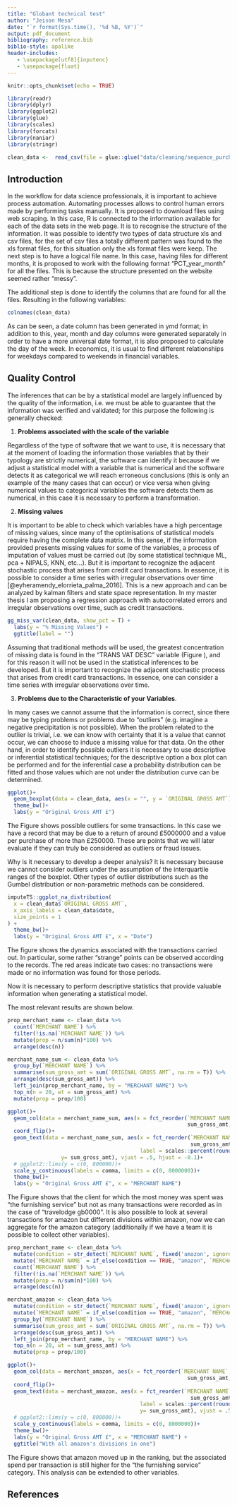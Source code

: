 ```yaml
---
title: "Globant technical test"
author: "Jeison Mesa"
date: "`r format(Sys.time(), '%d %B, %Y')`"
output: pdf_document
bibliography: reference.bib
biblio-style: apalike
header-includes:
   - \usepackage[utf8]{inputenc}
   - \usepackage{float}
---
```


```r
knitr::opts_chunk$set(echo = TRUE)
```

```r
library(readr)
library(dplyr)
library(ggplot2)
library(glue)
library(scales)
library(forcats)
library(naniar)
library(stringr)

clean_data <-  read_csv(file = glue::glue("data/cleaning/sequence_purchase_transactions.csv"))

```

## Introduction

In the workflow for data science professionals, it is important to achieve process automation. Automating processes allows to control human errors made by performing tasks manually. It is proposed to download files using web scraping. In this case, R is connected to the information available for each of the data sets in the web page. It is to recognise the structure of the information. It was possible to identify two types of data structure xls and csv files, for the set of csv files a totally different pattern was found to the xls format files, for this situation only the xls format files were keep.
The next step is to have a logical file name. In this case, having files for different months, it is proposed to work with the following format "PCT_year_month" for all the files. This is because the structure presented on the website seemed rather "messy".

The additional step is done to identify the columns that are found for all the files. Resulting in the following variables: 

```r
colnames(clean_data)
```

As can be seen, a date column has been generated in ymd format; in addition to this, year, month and day columns were generated separately in order to have a more universal date format, it is also proposed to calculate the day of the week. In economics, it is usual to find different relationships for weekdays compared to weekends in financial variables. 

## Quality Control

The inferences that can be by a statistical model are largely influenced by the quality of the information, i.e. we must be able to guarantee that the information was verified and validated; for this purpose the following is generally checked:

1. __Problems associated with the scale of the variable__ 

Regardless of the type of software that we want to use, it is necessary that at the moment of loading the information those variables that by their typology are strictly numerical, the software can identify it because if we adjust a statistical model with a variable that is numerical and the software detects it as categorical we will reach erroneous conclusions (this is only an example of the many cases that can occur) or vice versa when giving numerical values to categorical variables the software detects them as numerical, in this case it is necessary to perform a transformation.

2. __Missing values__ 

It is important to be able to check which variables have a high percentage of missing values, since many of the optimisations of statistical models require having the complete data matrix. In this sense, if the information provided presents missing values for some of the variables, a process of imputation of values must be carried out (by some statistical technique ML, pca + NIPALS, KNN, etc...). But it is important to recognize the adjacent stochastic process that arises from credit card transactions. In essence, it is possible to consider a time series with irregular observations over time [@eyheramendy_elorrieta_palma_2016]. This is a new approach and can be analyzed by kalman filters and state space representation. In my master thesis I am proposing a regression approach with autocorrelated errors and irregular observations over time, such as credit transactions.

```r
gg_miss_var(clean_data, show_pct = T) + 
  labs(y = "% Missing Values") +
  ggtitle(label = "")
```


Assuming that traditional methods will be used, the greatest concentration of missing data is found in the "TRANS VAT DESC" variable (Figure \ref{fig:missing}), and for this reason it will not be used in the statistical inferences to be developed. 
But it is important to recognize the adjacent stochastic process that arises from credit card transactions. In essence, one can consider a time series with irregular observations over time. 

3. __Problems due to the Characteristic of your Variables__.

In many cases we cannot assume that the information is correct, since there may be typing problems or problems due to "outliers" (e.g. imagine a negative precipitation is not possible). When the problem related to the outlier is trivial, i.e. we can know with certainty that it is a value that cannot occur, we can choose to induce a missing value for that data. On the other hand, in order to identify possible outliers it is necessary to use descriptive or inferential statistical techniques; for the descriptive option a box plot can be performed and for the inferential case a probability distribution can be fitted and those values which are not under the distribution curve can be determined. 

```r

ggplot()+
  geom_boxplot(data = clean_data, aes(x = "", y = `ORIGINAL GROSS AMT`))+
  theme_bw()+
  labs(y = "Original Gross AMT £")

```


The Figure \ref{fig:boxplot} shows possible outliers for some transactions. In this case we have a record that may be due to a return of around £5000000 and a value per purchase of more than £250000. These are points that we will later evaluate if they can truly be considered as outliers or fraud issues. 

Why is it necessary to develop a deeper analysis? It is necessary because we cannot consider outliers under the assumption of the interquartile ranges of the boxplot. Other types of outlier distributions such as the Gumbel distribution or non-parametric methods can be considered.

```r

imputeTS::ggplot_na_distribution(
  x = clean_data$`ORIGINAL GROSS AMT`, 
  x_axis_labels = clean_data$date,
  size_points = 1
) +
  theme_bw()+
  labs(y = "Original Gross AMT £", x = "Date")

```

The figure \ref{fig:time_gross} shows the dynamics associated with the transactions carried out. In particular, some rather "strange" points can be observed according to the records. The red areas indicate two cases: no transactions were made or no information was found for those periods. 

Now it is necessary to perform descriptive statistics that provide valuable information when generating a statistical model. 

The most relevant results are shown below.


```r

prop_merchant_name <- clean_data %>% 
  count(`MERCHANT NAME`) %>% 
  filter(!is.na(`MERCHANT NAME`)) %>% 
  mutate(prop = n/sum(n)*100) %>% 
  arrange(desc(n))

merchant_name_sum <- clean_data %>% 
  group_by(`MERCHANT NAME`) %>% 
  summarise(sum_gross_amt = sum(`ORIGINAL GROSS AMT`, na.rm = T)) %>% 
  arrange(desc(sum_gross_amt)) %>% 
  left_join(prop_merchant_name, by = "MERCHANT NAME") %>% 
  top_n(n = 20, wt = sum_gross_amt) %>% 
  mutate(prop = prop/100)

ggplot()+
  geom_col(data = merchant_name_sum, aes(x = fct_reorder(`MERCHANT NAME`,
                                                         sum_gross_amt, .desc = F), y = sum_gross_amt))+
  coord_flip()+
  geom_text(data = merchant_name_sum, aes(x = fct_reorder(`MERCHANT NAME`,
                                                          sum_gross_amt, .desc = F),
                                          label = scales::percent(round(prop, 3)),
                 y= sum_gross_amt), vjust = .5, hjust = -0.1)+
  # ggplot2::lims(y = c(0, 800000))+
  scale_y_continuous(labels = comma, limits = c(0, 8000000))+
  theme_bw()+
  labs(y = "Original Gross AMT £", x = "MERCHANT NAME")

```

The Figure \ref{fig:gross_merchan} shows that the client for which the most money was spent was "the furnishing service" but not as many transactions were recorded as in the case of "travelodge gb0000". It is also possible to look at several transactions for amazon but different divisions within amazon, now we can aggregate for the amazon category (additionally if we have a team it is possible to collect other variables).

```r

prop_merchant_name <- clean_data %>% 
  mutate(condition = str_detect(`MERCHANT NAME`, fixed('amazon', ignore_case=TRUE))) %>% 
  mutate(`MERCHANT NAME` = if_else(condition == TRUE, "amazon", `MERCHANT NAME`)) %>% 
  count(`MERCHANT NAME`) %>% 
  filter(!is.na(`MERCHANT NAME`)) %>% 
  mutate(prop = n/sum(n)*100) %>% 
  arrange(desc(n))

merchant_amazon <- clean_data %>% 
  mutate(condition = str_detect(`MERCHANT NAME`, fixed('amazon', ignore_case=TRUE))) %>% 
  mutate(`MERCHANT NAME` = if_else(condition == TRUE, "amazon", `MERCHANT NAME`)) %>% 
  group_by(`MERCHANT NAME`) %>% 
  summarise(sum_gross_amt = sum(`ORIGINAL GROSS AMT`, na.rm = T)) %>% 
  arrange(desc(sum_gross_amt)) %>% 
  left_join(prop_merchant_name, by = "MERCHANT NAME") %>% 
  top_n(n = 20, wt = sum_gross_amt) %>% 
  mutate(prop = prop/100)

ggplot()+
  geom_col(data = merchant_amazon, aes(x = fct_reorder(`MERCHANT NAME`,
                                                         sum_gross_amt, .desc = F), y = sum_gross_amt))+
  coord_flip()+
  geom_text(data = merchant_amazon, aes(x = fct_reorder(`MERCHANT NAME`,
                                                          sum_gross_amt, .desc = F),
                                          label = scales::percent(round(prop, 3)),
                                          y= sum_gross_amt), vjust = .5, hjust = -0.1)+
  # ggplot2::lims(y = c(0, 800000))+
  scale_y_continuous(labels = comma, limits = c(0, 8000000))+
  theme_bw()+
  labs(y = "Original Gross AMT £", x = "MERCHANT NAME") +
  ggtitle("With all amazon's divisions in one")

```

The Figure \ref{fig:gross_merchan_amazon} shows that amazon moved up in the ranking, but the associated spend per transaction is still higher for the "the furnishing service" category. This analysis can be extended to other variables. 

## References